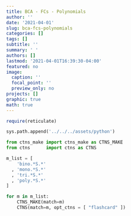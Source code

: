 ```yaml
---
title: BCA - FCs - Polynomials
author: ''
date: '2021-04-01'
slug: bca-fcs-polynomials
categories: []
tags: []
subtitle: ''
summary: ' '
authors: []
lastmod: '2021-04-01T16:39:30-04:00'
featured: no
image:
  caption: ''
  focal_point: ''
  preview_only: no
projects: []
graphic: true
math: true
---
```

```r
require(reticulate)
```

```python
sys.path.append('../../../assets/python')

from ctns_make import ctns_make as CTNS_MAKE
from ctns      import ctns as CTNS
```

```python
m_list = [
    'bino.*S.*'
  , 'mono.*S.*'
  , 'tri.*S.*'
  , 'poly.*S.*'
]

for m in m_list:
    CTNS_MAKE(match=m)
    CTNS(match=m, opt_ctns = [ "flashcard" ])
```
